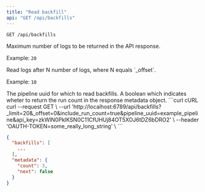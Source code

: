 ```yaml
---
title: "Read backfill"
api: "GET /api/backfills"
---
```

`GET /api/backfills`

<ParamField query="_limit" type="integer">
  Maximum number of logs to be returned in the API response.

  Example: `20`
</ParamField>

<ParamField query="_offset" type="integer">
  Read logs after N number of logs, where N equals `_offset`.

  Example: `10`
</ParamField>

<ParamField query="pipeline_uuid" type="string">
  The pipeline uuid for which to read backfills.
</ParamField>

<ParamField query="include_run_count" type="boolean">
  A boolean which indicates wheter to return the run count in the response metadata object.
</ParamField>

<CodeGroup>
```curl cURL
curl --request GET \
  --url 'http://localhost:6789/api/backfills?_limit=20&_offset=0&include_run_count=true&pipeline_uuid=example_pipeline&api_key=zkWlN0PkIKSN0C11CfUHUj84OT5XOJ6tDZ6bDRO2' \
  --header 'OAUTH-TOKEN=some_really_long_string' \
```
</CodeGroup>

```json
{
  "backfills": [
    ...
  ],
  "metadata": {
    "count": 3,
    "next": false
  }
}
```

